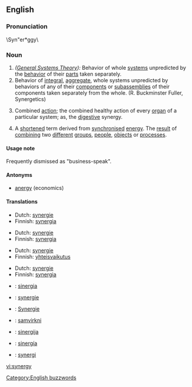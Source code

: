 ==English==

===Pronunciation===
\Syn"er*ggy\
{{rfp}}

===Noun===
{{en-noun|synerg|ies}}

# ''([[w:General Systems Theory|General Systems Theory]]):'' Behavior of whole [[system]]s unpredicted by the [[behavior]] of their [[part]]s taken separately.
# Behavior of [[integral]], [[aggregate]], whole systems unpredicted by behaviors of any of their [[component]]s or [[subassembly|subassemblies]] of their components taken separately from the whole. (R. Buckminster Fuller, Synergetics)
# {{context|medicine}} Combined [[action]]; the combined healthy action of every [[organ]] of a particular system; as, the [[digestive]] synergy.
# A [[short]]ened term derived from [[synchronise]]d [[energy]]. The [[result]] of [[combine|combining]] two [[different]] [[group]]s, [[people]], [[object]]s or [[process]]es. 

====Usage note====
Frequently dismissed as "business-speak".
[[Category:English buzzwords]]

====Antonyms====
* [[anergy]] (economics)

====Translations====
{{trans-top|General Systems Theory: behavior of whole systems unpredicted by the behavior of their parts}}
*Dutch: [[synergie#Dutch|synergie]] {{f}}
*Finnish: [[synergia]]
{{trans-mid}}
{{trans-bottom}}

{{trans-top|behavior of integral, aggregate, whole systems}}
*Dutch: [[synergie#Dutch|synergie]] {{f}}
*Finnish: [[synergia]]
{{trans-mid}}
{{trans-bottom}}

{{trans-top|medicine: Combined action}}
*Dutch: [[synergie#Dutch|synergie]] {{f}}
*Finnish: [[yhteisvaikutus]]
{{trans-mid}}
{{trans-bottom}}

{{trans-top|shortened term derived from synchronised energy}}
*Dutch: [[synergie#Dutch|synergie]] {{f}}
*Finnish: [[synergia]]
{{trans-mid}}
{{trans-bottom}}

{{checktrans}}
{{trans-top|Translations to be checked}}
*{{ttbc|Catalan}}: [[sinergia]] {{f}}
*{{ttbc|French}}: [[synergie#French|synergie]]
{{trans-mid}}
*{{ttbc|German}}: [[Synergie]]
*{{ttbc|Icelandic}}: [[samvirkni]]
*{{ttbc|Lithuanian}}: [[sinergija]] {{f}}
*{{ttbc|Spanish}}: [[sinergía]] {{f}}
*{{ttbc|Swedish}}: [[synergi]] {{c}}
{{trans-bottom}}

[[vi:synergy]]